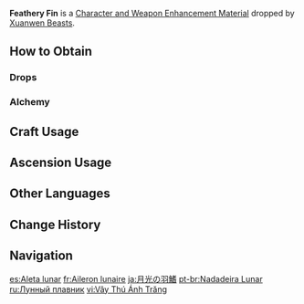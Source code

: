 {{Item Infobox
|id           = 112096
|image        = Item Lunar Fin.png
|type         = Character and Weapon Enhancement Materials
|quality      = 3
|group        = Xuanwen Beast Materials
|group2       = Elite Enemy Drops
|description  = A fin taken from a defeated Xuanwen Beast's back.<br>The soft, moonlight-esque glow on the fin gives off a sense of serenity.
|invCategory  = Character Development Items
|source1      = Dropped by [[Xuanwen Beast]]s
|source2      = Stardust Exchange
}}
'''Feathery Fin''' is a [[Character and Weapon Enhancement Material]] dropped by [[Xuanwen Beast]]s.

==How to Obtain==
===Drops===
{{Dropped By}}

===Alchemy===
{{Recipe
|type = Crafting
|Feathery Fin = 3
|Mora = 50
|sort = Feathery Fin;Mora
}}

==Craft Usage==
{{Craft Usage}}

==Ascension Usage==
{{Ascension Usage}}
<!--
==Video Guides==
{{EVT
|video1   = 
|caption1 = 
}}
-->
==Other Languages==
{{Other Languages
|en      = Lunar Fin
|zhs     = 月色鳍翅
|zhs_rm  = Yuèsè Qíchì
|zht     = 月色鰭翅
|zht_rm  = Yuèsè Qíchì
|zh_tl   = Moonlight Fin
|ja      = 月光の羽鰭
|ja_rm   = Gekkou no Uki{{Assumed}}
|ja_tl   = 
|ko      = 달빛 지느러미
|ko_rm   = 
|ko_tl   = 
|es      = Aleta lunar
|es_tl   = Lunar Fin
|fr      = Aileron lunaire
|fr_tl   = Lunar Fin
|ru      = Лунный плавник
|ru_tl   = Lunar Fin
|th      = Lunar Fin
|vi      = Vây Thú Ánh Trăng
|vi_tl   = 
|de      = Mondlichtflosse
|de_tl   = Moonlight Fin
|id      = Lunar Fin
|pt      = Nadadeira Lunar
|pt_tl   = 
|tr      = Ay Işığı Sırt Tüyü
|tr_tl   = 
|it      = Aletta lunare
|it_tl   = 
}}

==Change History==
{{Change History|4.4}}

==Navigation==
{{Development Item Navbox|Character and Weapon Enhancement Materials}}

[[es:Aleta lunar]]
[[fr:Aileron lunaire]]
[[ja:月光の羽鰭]]
[[pt-br:Nadadeira Lunar]]
[[ru:Лунный плавник]]
[[vi:Vây Thú Ánh Trăng]]